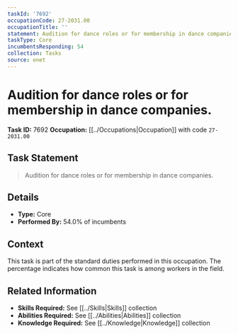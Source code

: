 ```yaml
---
taskId: '7692'
occupationCode: 27-2031.00
occupationTitle: ''
statement: Audition for dance roles or for membership in dance companies.
taskType: Core
incumbentsResponding: 54
collection: Tasks
source: onet
---
```

# Audition for dance roles or for membership in dance companies.

**Task ID:** 7692
**Occupation:** [[../Occupations|Occupation]] with code `27-2031.00`

## Task Statement

> Audition for dance roles or for membership in dance companies.

## Details

- **Type:** Core
- **Performed By:** 54.0% of incumbents

## Context

This task is part of the standard duties performed in this occupation. The percentage indicates how common this task is among workers in the field.

## Related Information

- **Skills Required:** See [[../Skills|Skills]] collection
- **Abilities Required:** See [[../Abilities|Abilities]] collection
- **Knowledge Required:** See [[../Knowledge|Knowledge]] collection
